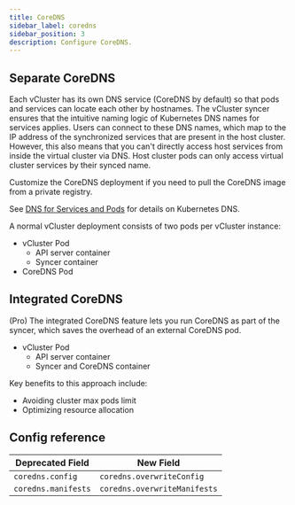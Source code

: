 ```yaml
---
title: CoreDNS
sidebar_label: coredns
sidebar_position: 3
description: Configure CoreDNS.
---
```



## Separate CoreDNS

Each vCluster has its own DNS service (CoreDNS by default) so that pods and services can locate each other by hostnames. The vCluster syncer ensures that the intuitive naming logic of Kubernetes DNS names for services applies. Users can connect to these DNS names, which map to the IP address of the synchronized services that are present in the host cluster. However, this also means that you can't directly access host services from inside the virtual cluster via DNS. Host cluster pods can only access virtual cluster services by their synced name. 

Customize the CoreDNS deployment if you need to pull the CoreDNS image from a private registry. 

See [DNS for Services and Pods](https://kubernetes.io/docs/concepts/services-networking/dns-pod-service/) for details on Kubernetes DNS.

A normal vCluster deployment consists of two pods per vCluster instance:

- vCluster Pod
  - API server container
  - Syncer container
- CoreDNS Pod

## Integrated CoreDNS

(Pro) The integrated CoreDNS feature lets you run CoreDNS as part of the syncer, which saves the overhead of an external CoreDNS pod. 

- vCluster Pod
  - API server container
  - Syncer and CoreDNS container

Key benefits to this approach include:

- Avoiding cluster max pods limit
- Optimizing resource allocation

## Config reference

| Deprecated Field | New Field |
| ----------------- | ---------------- |
| `coredns.config` | `coredns.overwriteConfig` |
| `coredns.manifests` | `coredns.overwriteManifests` |


<CoreDNS/>

